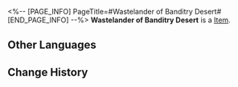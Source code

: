 <%-- [PAGE_INFO]
PageTitle=#Wastelander of Banditry Desert#
[END_PAGE_INFO] --%>
{{Item Infobox
|id          = 81123
|image       = Item Wastelander of Banditry Desert.png
|type        = 
|invCategory = 
|rarity      = 4
|effect      = 
|description = 
}}
'''Wastelander of Banditry Desert''' is a [[Item]].

==Other Languages==
{{Other Languages
|en   = Wastelander of Banditry Desert
|zhs  = 盗匪荒漠的废土客
|zht  = 盜匪荒漠的廢土客
|ja   = 荒地で盗みを働く廃土客
|ko   = 황무지의 도적, 황야인
|es   = Habitante del yermo de los bandidos
|fr   = Ferrailleur du désert des bandits
|ru   = Головорез бандитской пустыни
|th   = Wastelander of Banditry Desert
|vi   = Kẻ Hoang Dã Sa Mạc
|de   = Ödländer aus der Räuberwüste
|id   = Wastelander of Banditry Desert
|pt   = Andarilho do Deserto da Bandidagem
}}

==Change History==
{{Change History|1.0}}
